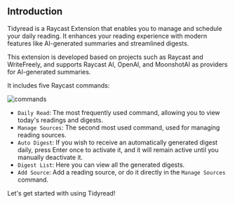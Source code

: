 ## Introduction

Tidyread is a Raycast Extension that enables you to manage and schedule your daily reading. It enhances your reading experience with modern features like AI-generated summaries and streamlined digests.

This extension is developed based on projects such as Raycast and WriteFreely, and supports Raycast AI, OpenAI, and MoonshotAI as providers for AI-generated summaries.

It includes five Raycast commands:

![commands](https://tidyread.s3.us-west-2.amazonaws.com/tidyread_commands.png)

-   `Daily Read`: The most frequently used command, allowing you to view today's readings and digests.
-   `Manage Sources`: The second most used command, used for managing reading sources.
-   `Auto Digest`: If you wish to receive an automatically generated digest daily, press Enter once to activate it, and it will remain active until you manually deactivate it.
-   `Digest List`: Here you can view all the generated digests.
-   `Add Source`: Add a reading source, or do it directly in the `Manage Sources` command.

Let's get started with using Tidyread!